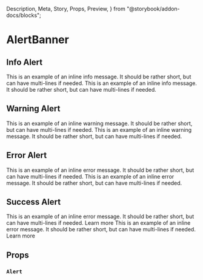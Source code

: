  Description,
  Meta,
  Story,
  Props,
  Preview,
} from "@storybook/addon-docs/blocks";

<Meta title="Components|AlertBanner" />

# AlertBanner

<Description
  of={AlertBanner}
  markdown="**AlertBanners** are primarily for situations where there is nothing you can do in the UI to immediately fix or change the state (e.g. deprecation warnings, account status alerts, etc)."
/>

## Info Alert

<Preview>
  <Story name="info light">
    <AlertBanner type="info">
      This is an example of an inline info message. It should be rather short,
      but can have multi-lines if needed.
    </AlertBanner>
  </Story>
  <Story name="info dark">
    <AlertBanner type="info" theme="dark">
      This is an example of an inline info message. It should be rather short,
      but can have multi-lines if needed.
    </AlertBanner>
  </Story>
</Preview>

## Warning Alert

<Preview>
  <Story name="warning light">
    <AlertBanner type="warn">
      This is an example of an inline warning message. It should be rather
      short, but can have multi-lines if needed.
    </AlertBanner>
  </Story>
  <Story name="warning dark">
    <AlertBanner type="warn" theme="dark">
      This is an example of an inline warning message. It should be rather
      short, but can have multi-lines if needed.
    </AlertBanner>
  </Story>
</Preview>

## Error Alert

<Preview>
  <Story name="error light">
    <AlertBanner type="error" style={{ marginBottom: 20 }}>
      This is an example of an inline error message. It should be rather short,
      but can have multi-lines if needed.
    </AlertBanner>
  </Story>
  <Story name="error dark">
    <AlertBanner type="error" theme="dark" style={{ marginBottom: 20 }}>
      This is an example of an inline error message. It should be rather short,
      but can have multi-lines if needed.
    </AlertBanner>
  </Story>
</Preview>

## Success Alert

<Preview>
  <Story name="success light">
    <AlertBanner type="success">
      This is an example of an inline error message. It should be rather short,
      but can have multi-lines if needed. Learn more
    </AlertBanner>
  </Story>
  <Story name="success dark">
    <AlertBanner type="success" theme="dark">
      This is an example of an inline error message. It should be rather short,
      but can have multi-lines if needed. Learn more
    </AlertBanner>
  </Story>
</Preview>

## Props

### `Alert`

<Props of={AlertBanner} />
